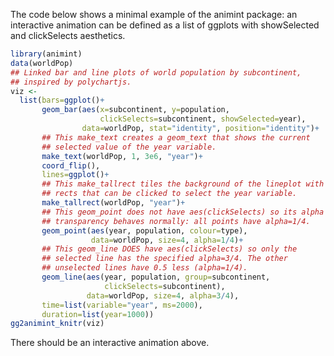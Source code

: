 The code below shows a minimal example of the animint package: an
interactive animation can be defined as a list of ggplots with
showSelected and clickSelects aesthetics.

```r
library(animint)
data(worldPop)
## Linked bar and line plots of world population by subcontinent,
## inspired by polychartjs.
viz <-
  list(bars=ggplot()+
       geom_bar(aes(x=subcontinent, y=population,
                    clickSelects=subcontinent, showSelected=year),
                data=worldPop, stat="identity", position="identity")+
       ## This make_text creates a geom_text that shows the current
       ## selected value of the year variable.
       make_text(worldPop, 1, 3e6, "year")+
       coord_flip(),
       lines=ggplot()+
       ## This make_tallrect tiles the background of the lineplot with
       ## rects that can be clicked to select the year variable.
       make_tallrect(worldPop, "year")+
       ## This geom_point does not have aes(clickSelects) so its alpha
       ## transparency behaves normally: all points have alpha=1/4.
       geom_point(aes(year, population, colour=type),
                  data=worldPop, size=4, alpha=1/4)+
       ## This geom_line DOES have aes(clickSelects) so only the
       ## selected line has the specified alpha=3/4. The other
       ## unselected lines have 0.5 less (alpha=1/4).
       geom_line(aes(year, population, group=subcontinent,
                     clickSelects=subcontinent),
                 data=worldPop, size=4, alpha=3/4),
       time=list(variable="year", ms=2000),
       duration=list(year=1000))
gg2animint_knitr(viz)
```

There should be an interactive animation above.
